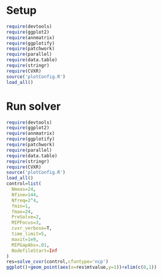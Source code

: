 # Setup

```r
require(devtools)
require(ggplot2)
require(annmatrix)
require(ggplotify)
require(patchwork)
require(parallel)
require(data.table)
require(stringr)
require(CVXR)
source('plotConfig.R')
load_all()
```

# Run solver
```r
require(devtools)
require(ggplot2)
require(annmatrix)
require(ggplotify)
require(patchwork)
require(parallel)
require(data.table)
require(stringr)
require(CVXR)
source('plotConfig.R')
load_all()
control=list(
  Nmeas=24,
  Nfine=144,
  Nfreq=2^4,
  fmin=1,
  fmax=24,
  PreSolve=2,
  MIPFocus=3,
  cvxr_verbose=T,
  time_limit=5,
  maxit=1e9,
  MIPGapAbs=.01,
  NodefileStart=Inf 
)
res=solve_cvxr(control,cfuntype='ncp')
ggplot()+geom_point(aes(x=res$mtvalue,y=1))+xlim(c(0,1))
```
